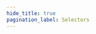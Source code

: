 ```yaml
---
hide_title: true
pagination_label: Selectors
---
```



<FeatureIcon src={css} alt="Selectors" title="Selectors" />
<LinkList
  srcList={[
    {
      title: "Simple Selectors",
      link: "/docs/css/selectors/simple-selectors",
      src: css,
      alt: "Simple Selectors",
    },
  ]}
/>

